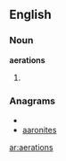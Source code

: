 ==English==
===Noun===
'''aerations'''
#{{plural of|aeration}}

===Anagrams===
* {{alphagram|aaeinorst}}
* [[aaronites#English|aaronites]]


[[ar:aerations]]